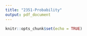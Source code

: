 ```yaml
---
title: "2351-Probability"
output: pdf_document
---
```


```r
knitr::opts_chunk$set(echo = TRUE)
```
